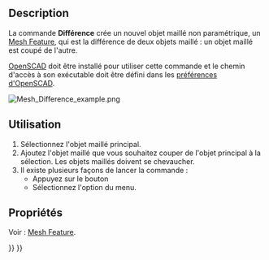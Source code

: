 <languages/>

{{Docnav/fr
|[[Mesh_Intersection/fr|Intersection]]
|[[Mesh_PolyCut/fr|Couper]]
|[[Mesh_Workbench/fr|Atelier Mesh]]
|IconL=Mesh_Intersection.svg
|IconR=Mesh_PolyCut.svg
|IconC=Workbench_Mesh.svg
}}

{{GuiCommand/fr
|Name=Mesh Difference
|Name/fr=Mesh Différence
|MenuLocation=Maillages → Opération booléenne → Créer une différence
|Workbenches=[[Mesh_Workbench/fr|Mesh]]
|SeeAlso=[[Mesh_Union/fr|Mesh Union]], [[Mesh_Intersection/fr|Mesh Intersection]]
}}

==Description==

La commande '''Différence''' crée un nouvel objet maillé non paramétrique, un [[Mesh_Feature/fr|Mesh Feature]], qui est la différence de deux objets maillé : un objet maillé est coupé de l'autre.

[https://openscad.org/ OpenSCAD] doit être installé pour utiliser cette commande et le chemin d'accès à son exécutable doit être défini dans les [[OpenSCAD_Preferences/fr|préférences d'OpenSCAD]].

[[Image:Mesh_Difference_example.png]]
{{Caption|A gauche deux objets maillés, à droite l'objet maillé qui est la différence de ces objets si le cube est sélectionné comme objet principal}}

<span id="Usage"></span>
==Utilisation==

# Sélectionnez l'objet maillé principal.
# Ajoutez l'objet maillé que vous souhaitez couper de l'objet principal à la sélection. Les objets maillés doivent se chevaucher.
# Il existe plusieurs façons de lancer la commande :
#* Appuyez sur le bouton {{Button|[[Image:Mesh_Difference.svg|16px]] [[Mesh_Difference/fr|Créer une différence]]}}
#* Sélectionnez l'option {{MenuCommand|Maillages → Opération booléenne → [[Image:Mesh_Difference.svg|16px]] Créer une différence}} du menu.

<span id="Properties"></span>
==Propriétés==

Voir : [[Mesh_Feature/fr|Mesh Feature]].


{{Docnav/fr
|[[Mesh_Intersection/fr|Intersection]]
|[[Mesh_PolyCut/fr|Couper]]
|[[Mesh_Workbench/fr|Atelier Mesh]]
|IconL=Mesh_Intersection.svg
|IconR=Mesh_PolyCut.svg
|IconC=Workbench_Mesh.svg
}}

{{Mesh Tools navi{{#translation:}}}}
{{Userdocnavi{{#translation:}}}}
{{clear}}